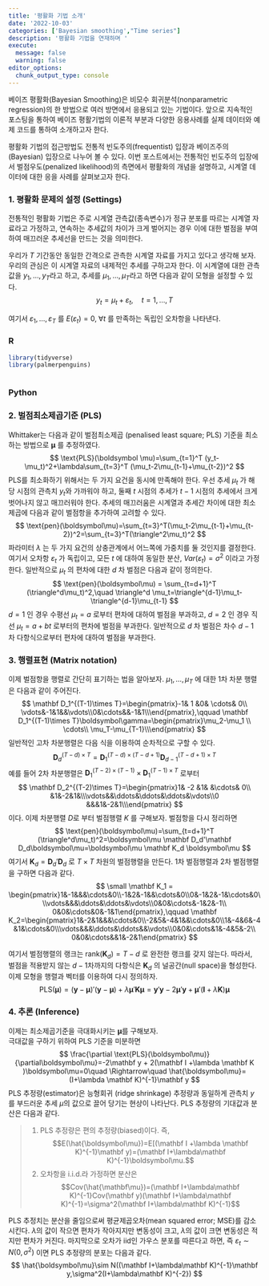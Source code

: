 ```yaml
---
title: '평활화 기법 소개'
date: '2022-10-03'
categories: ['Bayesian smoothing',"Time series"]
description: '평활화 기법을 연재하며 '
execute: 
  message: false
  warning: false
editor_options: 
  chunk_output_type: console
---
```



베이즈 평활화(Bayesian Smoothing)은 비모수 회귀분석(nonparametric regression)의 한 방법으로 여러 방면에서 응용되고 있는 기법이다. 앞으로 지속적인 포스팅을 통하여 베이즈 평활기법의 이론적 부분과 다양한 응용사례를 실제 데이터와 예제 코드를 통하여 소개하고자 한다. 

평활화 기법의 접근방법도 전통적 빈도주의(frequentist) 입장과 베이즈주의(Bayesian) 입장으로 나누어 볼 수 있다. 이번 포스트에서는 전통적인 빈도주의 입장에서 벌점우도(penalized likelihood)의 측면에서 평활화의 개념을 설명하고, 시계열 데이터에 대한 응을 사례를 살펴보고자 한다.


### 1. 평활화 문제의 설정 (Settings)

전통적인 평활화 기법은 주로 시계열 관측값(종속변수)가 정규 분포를 따르는 시계열 자료라고 가정하고, 연속하는 추세값의 차이가 크게 벌어지는 경우 이에 대한 벌점을 부여하여 매끄러운 추세선을 만드는 것을 의미한다. 

우리가 $T$ 기간동안 동일한 간격으로 관측한 시계열 자료를 가지고 있다고 생각해 보자. 
우리의 관심은 이 시계열 자료의 내제적인 추세를 구하고자 한다. 
이 시계열에 대한 관측값을 $y_1,\ldots, y_T$라고 하고, 추세를 $\mu_1,\ldots, \mu_T$라고 하면 다음과 같이 모형을 설정할 수 있다.
$$
y_t=\mu_t+\varepsilon_t,\quad t=1,\ldots, T
$$

 여기서 $\varepsilon_1,\ldots,\varepsilon_T$ 를 $E(\varepsilon_t)=0,\;\forall t$ 를 만족하는 독립인 오차항을 나타낸다.



::: panel-tabset
### R

```r
library(tidyverse)
library(palmerpenguins)



```

### Python
:::


### 2. 벌점최소제곱기준 (PLS)

Whittaker는 다음과 같이 벌점최소제곱 (penalised least square; PLS) 기준을 최소하는 방법으로 $\boldsymbol\mu$ 를 추정하였다. 
$$
\text{PLS}(\boldsymbol \mu)=\sum_{t=1}^T (y_t-\mu_t)^2+\lambda\sum_{t=3}^T (\mu_t-2\mu_{t-1}+\mu_{t-2})^2
$$
PLS를 최소화하기 위해서는 두 가지 요건을 동시에 만족해야 한다. 우선 추세 $\mu_t$ 가 해당 시점의 관측치 $y_t$와 가까워야 하고, 둘째 $t$ 시점의 추세가 $t-1$ 시점의 추세에서 크게 벗어나지 않고 매끄러워야 한다.
추세의 매끄러움은 시계열과 추세간 차이에 대한 최소제곱에 다음과 같이 벌점항을 추가하여 고려할 수 있다. 
$$
\text{pen}(\boldsymbol\mu)=\sum_{t=3}^T(\mu_t-2\mu_{t-1}+\mu_{t-2})^2=\sum_{t=3}^T(\triangle^2\mu_t)^2
$$
 파라미터 $\lambda$ 는 두 가지 요건의 상충관계에서 어느쪽에 가중치를 둘 것인지를 결정한다. 여기서 오차항 $\varepsilon_t$ 가 독립이고, 모든 $t$ 에 대하여 동일한 분산, $Var(\varepsilon_t)=\sigma^2$ 이라고 가정한다. 일반적으로 $\mu_t$ 의 편차에 대한 $d$ 차 벌점은 다음과 같이 정의한다. 
$$
\text{pen}(\boldsymbol\mu) = \sum_{t=d+1}^T (\triangle^d\mu_t)^2,\quad \triangle^d \mu_t=\triangle^{d-1}\mu_t-\triangle^{d-1}\mu_{t-1}
$$
$d=1$ 인 경우 수평선 $\mu_t=a$ 로부터 편차에 대하여 벌점을 부과하고, $d=2$ 인 경우 직선 $\mu_t=a+bt$ 로부터의 편차에 벌점을 부과한다. 일반적으로 $d$ 차 벌점은 차수 $d-1$ 차 다항식으로부터 편차에 대하여 벌점을 부과한다.


### 3. 행렬표현 (Matrix notation)

이제 벌점항을 행렬로 간단히 표기하는 법을 알아보자. $\mu_1,\ldots,\mu_T$ 에 대한 1차 차분 행렬은 다음과 같이 주어진다. 
$$
\mathbf D_1^{(T-1)\times T}=\begin{pmatrix}-1& 1 &0& \cdots& 0\\ \vdots&-1&1&&\vdots\\0&\cdots&&-1&1\\\end{pmatrix},\qquad \mathbf D_1^{(T-1)\times T}\boldsymbol\gamma=\begin{pmatrix}\mu_2-\mu_1 \\ \cdots\\ \mu_T-\mu_{T-1}\\\end{pmatrix}
$$
 일반적인 고차 차분행렬은 다음 식을 이용하여 순차적으로 구할 수 있다.
$$
\mathbf D_d^{(T-d)\times T}=\mathbf D_1^{(T-d)\times (T-d+1)}\mathbf D_{d-1}^{(T-d+1)\times T}
$$
예를 들어 2차 차분행렬은 $\mathbf D_1^{(T-2)\times (T-1)}\times \mathbf D_1^{(T-1)\times T}$ 로부터 
$$
\mathbf D_2^{(T-2)\times T}=\begin{pmatrix}1& -2 &1& &\cdots& 0\\ &1&-2&1&\\\vdots&&\ddots&\ddots&\ddots&\vdots\\0 &&&1&-2&1\\\end{pmatrix}
$$
 이다. 이제 차분행렬 $D$로 부터 벌점행렬 $K$ 를 구해보자. 벌점항을 다시 정리하면 
$$
\text{pen}(\boldsymbol\mu)=\sum_{t=d+1}^T (\triangle^d\mu_t)^2=\boldsymbol\mu \mathbf D_d'\mathbf D_d\boldsymbol\mu=\boldsymbol\mu \mathbf K_d \boldsymbol\mu
$$
여기서 $\mathbf K_d=\mathbf D_d'\mathbf D_d$ 로 $T\times T$ 차원의 벌점행렬을 만든다. 1차 벌점행렬과 2차 벌점행렬을 구하면 다음과 같다.
$$
\small
\mathbf K_1 = \begin{pmatrix}1&-1&&&\cdots&0\\-1&2&-1&&\cdots&0\\0&-1&2&-1&\cdots&0\\\vdots&&&\ddots&\ddots&\vdots\\0&0&\cdots&-1&2&-1\\ 0&0&\cdots&0&-1&1\end{pmatrix},\qquad \mathbf K_2=\begin{pmatrix}1&-2&1&&&\cdots&0\\-2&5&-4&1&&\cdots&0\\1&-4&6&-4&1&\cdots&0\\\vdots&&&\ddots&\ddots&&\vdots\\0&0&\cdots&1&-4&5&-2\\ 0&0&\cdots&&1&-2&1\end{pmatrix}
$$


여기서 벌점행렬의 랭크는 $\text{rank}(\mathbf K_d)=T-d$ 로 완전한 랭크를 갖지 않는다. 따라서, 벌점을 적용받지 않는 $d-1$차까지의 다항식은 $\mathbf K_d$ 의 널공간(null space)을 형성한다. 이제 모형을 행렬과 벡터를 이용하여 다시 정의하자. 
$$
\text{PLS}(\boldsymbol\mu)=(\mathbf y-\boldsymbol\mu)'(\mathbf y-\boldsymbol\mu)+\lambda\boldsymbol\mu'\mathbf K\boldsymbol\mu = \mathbf y '\mathbf y -2\boldsymbol\mu'\mathbf y+\boldsymbol\mu'(\mathbf I +\lambda\mathbf K)\boldsymbol\mu
$$

### 4. 추론 (Inference)

이제는 최소제곱기준을 극대화시키는 $\boldsymbol\mu$를 구해보자.     
극대값을 구하기 위하여 PLS 기준을 미분하면 
$$
\frac{\partial \text{PLS}(\boldsymbol\mu)}{\partial\boldsymbol\mu}=-2\mathbf y + 2(\mathbf I +\lambda \mathbf K )\boldsymbol\mu=0\quad \Rightarrow\quad \hat{\boldsymbol\mu}=(I+\lambda \mathbf K)^{-1}\mathbf y
$$
PLS 추정량(estimator)은 능형회귀 (ridge shrinkage) 추정량과 동일하게 관측치 $y$ 를 부드러운 추세 $\mu$의 값으로 끌어 당기는 현상이 나타난다. PLS 추정량의 기대값과 분산은 다음과 같다.

>1. PLS 추정량은 편의 추정량(biased)이다. 즉, 
$$E(\hat{\boldsymbol\mu})=E[(\mathbf I +\lambda \mathbf K)^{-1}\mathbf y)=(\mathbf I+\lambda\mathbf K)^{-1}\boldsymbol\mu.$$
>2.  오차항을 i.i.d.라 가정하면 분산은 
$$Cov(\hat{\mathbf\mu})=(\mathbf I+\lambda\mathbf K)^{-1}Cov(\mathbf y)(\mathbf I+\lambda\mathbf K)^{-1}=\sigma^2(\mathbf I+\lambda\mathbf K)^{-1}$$

PLS 추정치는 분산을 줄임으로써 평균제곱오차(mean squared error; MSE)를 감소시킨다. $\lambda$의 값이 작으면 편차가 작아지지만 변동성이 크고, $\lambda$의 값이 크면 변동성은 적지만 편차가 커진다. 마지막으로 오차가 iid인 가우스 분포를 따른다고 하면, 즉 $\varepsilon_t\sim N(0,\sigma^2)$ 이면 PLS 추정량의 분포는 다음과 같다.
$$
\hat{\boldsymbol\mu}\sim N((\mathbf I+\lambda\mathbf K)^{-1}\mathbf y,\sigma^2(I+\lambda\mathbf K)^{-2})
$$

